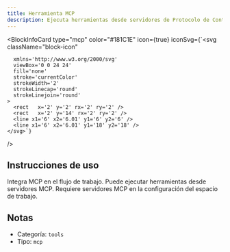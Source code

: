 ```yaml
---
title: Herramienta MCP
description: Ejecuta herramientas desde servidores de Protocolo de Contexto de Modelo (MCP)
---
```



<BlockInfoCard 
  type="mcp"
  color="#181C1E"
  icon={true}
  iconSvg={`<svg className="block-icon"
      
      xmlns='http://www.w3.org/2000/svg'
      viewBox='0 0 24 24'
      fill='none'
      stroke='currentColor'
      strokeWidth='2'
      strokeLinecap='round'
      strokeLinejoin='round'
    >
      <rect   x='2' y='2' rx='2' ry='2' />
      <rect   x='2' y='14' rx='2' ry='2' />
      <line x1='6' x2='6.01' y1='6' y2='6' />
      <line x1='6' x2='6.01' y1='18' y2='18' />
    </svg>`}
/>

## Instrucciones de uso

Integra MCP en el flujo de trabajo. Puede ejecutar herramientas desde servidores MCP. Requiere servidores MCP en la configuración del espacio de trabajo.

## Notas

- Categoría: `tools`
- Tipo: `mcp`
